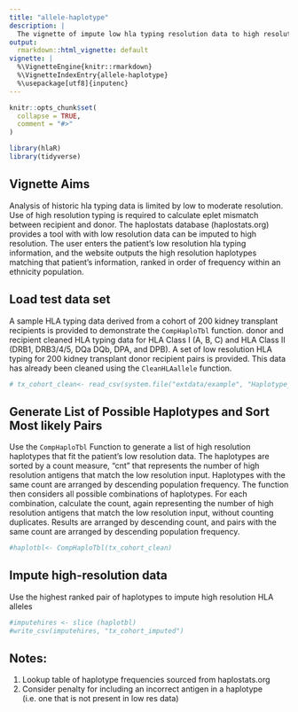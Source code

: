 ```yaml
---
title: "allele-haplotype"
description: |
  The vignette of impute low hla typing resolution data to high resolution.
output:
  rmarkdown::html_vignette: default
vignette: |
  %\VignetteEngine{knitr::rmarkdown}
  %\VignetteIndexEntry{allele-haplotype}
  %\usepackage[utf8]{inputenc}
---
```


```r
knitr::opts_chunk$set(
  collapse = TRUE,
  comment = "#>"
)
```

```r
library(hlaR)
library(tidyverse)
```

## Vignette Aims

Analysis of historic hla typing data is limited by low to moderate resolution. Use of high resolution typing is required to calculate eplet mismatch between recipient and donor. The haplostats database (haplostats.org) provides a tool with with low resolution data can be imputed to high resolution. The user enters the patient's low resolution hla typing information, and the website outputs the high resolution haplotypes matching that patient's information, ranked in order of frequency within an ethnicity population. 

## Load test data set

A sample HLA typing data derived from a cohort of 200 kidney transplant recipients is provided to demonstrate the `CompHaploTbl` function.    donor and recipient cleaned HLA typing data for HLA Class I (A, B, C) and HLA Class II (DRB1, DRB3/4/5, DQa  DQb, DPA, and DPB).
A set of low resolution HLA typing for 200 kidney transplant donor recipient pairs is provided. This data has already been cleaned using the `CleanHLAallele` function. 


```r
# tx_cohort_clean<- read_csv(system.file("extdata/example", "Haplotype_test_short.csv", package = "hlaR"))
```


## Generate List of Possible Haplotypes and Sort Most likely Pairs
Use the `CompHaploTbl` Function to generate a list of high resolution haplotypes that fit the patient's low resolution data. The haplotypes are sorted by a count measure, "cnt" that represents the number of high resolution antigens that match the low resolution input. Haplotypes with the same count are arranged by descending population frequency. The function then considers all possible combinations of haplotypes. For each combination, calculate the count, again representing the number of high resolution antigens that match the low resolution input, without counting duplicates. Results are arranged by descending count, and pairs with the same count are arranged by descending population frequency. 

```r
#haplotbl<- CompHaploTbl(tx_cohort_clean)
```

## Impute high-resolution data
Use the highest ranked pair of haplotypes to impute high resolution HLA alleles
```r
#imputehires <- slice (haplotbl)
#write_csv(imputehires, "tx_cohort_imputed")
```

## Notes: 
1. Lookup table of haplotype frequencies sourced from haplostats.org
2. Consider penalty for including an incorrect antigen in a haplotype (i.e. one that is not present in low res data)
    



